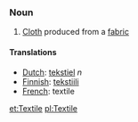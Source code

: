 === Noun ===

#[[Cloth]] produced from a [[fabric]]

====Translations====
*[[Dutch]]: [[tekstiel]] ''n'' 
*[[Finnish]]: [[tekstiili]]
*[[French]]: textile

[[et:Textile]]
[[pl:Textile]]